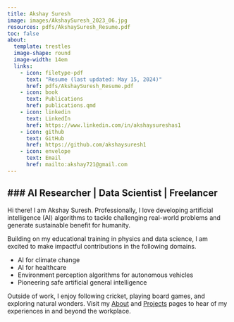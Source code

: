 ```yaml
---
title: Akshay Suresh
image: images/AkshaySuresh_2023_06.jpg
resources: pdfs/AkshaySuresh_Resume.pdf
toc: false
about: 
  template: trestles
  image-shape: round
  image-width: 14em
  links:
    - icon: filetype-pdf
      text: "Resume (last updated: May 15, 2024)"
      href: pdfs/AkshaySuresh_Resume.pdf
    - icon: book
      text: Publications
      href: publications.qmd
    - icon: linkedin
      text: LinkedIn
      href: https://www.linkedin.com/in/akshaysureshas1
    - icon: github
      text: GitHub
      href: https://github.com/akshaysuresh1
    - icon: envelope
      text: Email
      href: mailto:akshay721@gmail.com
---
```


### AI Researcher | Data Scientist | Freelancer
---

Hi there! I am Akshay Suresh. Professionally, I love developing artificial intelligence (AI) algorithms to tackle challenging real-world problems and generate sustainable benefit for humanity. 

Building on my educational training in physics and data science, I am excited to make impactful contributions in the following domains.

* AI for climate change
* AI for healthcare
* Environment perception algorithms for autonomous vehicles
* Pioneering safe artificial general intelligence

Outside of work, I enjoy following cricket, playing board games, and exploring natural wonders. Visit my [About](about.qmd) and [Projects](projects.qmd) pages to hear of my experiences in and beyond the workplace.
